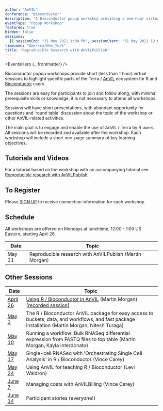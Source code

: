 ```yaml
---
author: "AnVIL"
conference: "Bioconductor"
description: "A Bioconductor popup workshop providing a one-hour virtual session to highlight specific parts of the Terra / AnVIL ecosystem for R and Bioconductor users."
eventType: "Popup Workshop"
featured: true
hidden: false
sessions:
  [{ sessionEnd: "31 May 2021 1:00 PM", sessionStart: "31 May 2021 12:00 PM" }]
timezone: "America/New_York"
title: "Reproducible Research with AnVILPublish"
---
```


<EventsHero {...frontmatter} />

Bioconductor popup workshops provide short (less than 1 hour) virtual sessions to highlight specific parts of the Terra / [AnVIL][1] ecosystem for R and [Bioconductor][2] users.

The sessions are easy for participants to join and follow along, with minimal prerequisite skills or knowledge; it is not necessary to attend all workshops.

Sessions will have short presentations, with abundant opportunity for questions and ‘round table’ discussion about the topic of the workshop or other AnVIL-related activities.

The main goal is to engage and enable the use of AnVIL / Terra by R users. All sessions will be recorded and available after the workshop. Each workshop will include a short one-page summary of key learning objectives.

## Tutorials and Videos

For a tutorial based on the workshop with an accompanying tutorial see [Reproducible research with AnVILPublish](/learn/data-analysts/reproducible-research-with-anvilpublish).

## To Register

Please [SIGN UP][3] to receive connection information for each workshop.

## Schedule

All workshops are offered on Mondays at lunchtime, 12:00 - 1:00 US Eastern, starting April 26.

| Date   | Topic                                                   |
| ------ | ------------------------------------------------------- |
| May 31 | Reproducible research with AnVILPublish (Martin Morgan) |

## Other Sessions

| Date          | Topic                                                                                                                                            |
| ------------- | ------------------------------------------------------------------------------------------------------------------------------------------------ |
| [April 26][6] | [Using R / Bioconductor in AnVIL][4] (Martin Morgan) [[recorded session][5]]                                                                     |
| [May 3][7]    | The R / Bioconductor AnVIL package for easy access to buckets, data, and workflows, and fast package installation (Martin Morgan, Nitesh Turaga) |
| [May 10][8]   | Running a workflow: Bulk RNASeq differential expression from FASTQ files to top table (Martin Morgan, Kayla Interdonato)                         |
| [May 17][9]   | Single-cell RNASeq with 'Orchestrating Single Cell Analysis' in R / Bioconductor (Vince Carey)                                                   |
| [May 24][10]  | Using AnVIL for teaching R / Bioconductor (Levi Waldron)                                                                                         |
| [June 7][11]  | Managing costs with AnVILBilling (Vince Carey)                                                                                                   |
| [June 14][12] | Participant stories (everyone!)                                                                                                                  |

[1]: /
[2]: https://bioconductor.org/
[3]: https://docs.google.com/forms/d/e/1FAIpQLSeHwGfafpqKrOuEjySF8-DW6UrKWkN5N24GYwQVpiDhYw48DA/viewform
[4]: https://docs.google.com/document/d/18aNzWpt55I-dni9l0IZTB2G3oDOU4X07PyKGXFGyb40/edit
[5]: https://www.youtube.com/watch?v=8Ccj__2GqJ4
[6]: /events/bioconductor-popup-workshops-20210426
[7]: /events/bioconductor-popup-workshops-20210503
[8]: /events/bioconductor-popup-workshops-20210510
[9]: /events/bioconductor-popup-workshops-20210517
[10]: /events/bioconductor-popup-workshops-20210524
[11]: /events/bioconductor-popup-workshops-20210607
[12]: /events/bioconductor-popup-workshops-20210614
